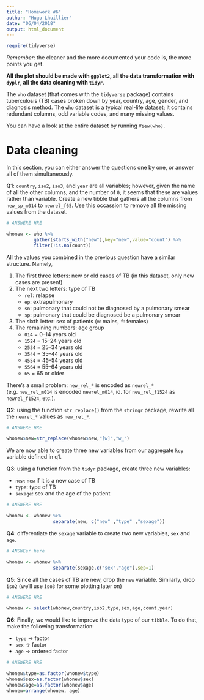 ```yaml
---
title: "Homework #6"
author: "Hugo Lhuillier"
date: "06/04/2018"
output: html_document
---
```


```r
require(tidyverse)
```

_Remember_: the cleaner and the more documented your code is, the more points you get.

**All the plot should be made with `ggplot2`, all the data transformation with `dyplr`, all the data cleaning with `tidyr`**.

The `who` dataset (that comes with the `tidyverse` package) contains  tuberculosis (TB) cases broken down by year, country, age, gender, and diagnosis method. The `who` dataset is a typical real-life dataset; it contains redundant columns, odd variable codes, and many missing values. 

You can have a look at the entire dataset by running `View(who)`. 

# Data cleaning

In this section, you can either answer the questions one by one, or answer all of them simultaneously. 

**Q1**: `country`, `iso2`, `iso3`, and `year` are all variables; however, given the name of all the other columns, and the number of `0`, it seems that these are values rather than variable. Create a new tibble that gathers all the columns from `new_sp_m014` to `newrel_f65`. Use this occassion to remove all the missing values from the dataset.

```r
# ANSWERE HRE

whonew <- who %>%
          gather(starts_with("new"),key="new",value="count") %>%
          filter(!is.na(count))

```

All the values you combined in the previous question have a similar structure. Namely,

1. The first three letters: new or old cases of TB (in this dataset, only new cases are present) 
1. The next two letters: type of TB
    - `rel`: relapse
    - `ep`: extrapulmonary
    - `sn`: pulmonary that could not be diagnosed by a pulmonary smear 
    - `sp`: pulmonary that could be diagnosed be a pulmonary smear 
1. The sixth letter: sex of patients (`m`: males, `f`: females)
1. The remaining numbers: age group
    - `014` = 0–14 years old
    - `1524` = 15–24 years old
    - `2534` = 25–34 years old
    - `3544` = 35–44 years old
    - `4554` = 45–54 years old
    - `5564` = 55–64 years old
    - `65` = 65 or older

There's a small problem: `new_rel_*` is encoded as `newrel_*` (e.g. `new_rel_m014` is encoded `newrel_m014`, id. for `new_rel_f1524` as `newrel_f1524`, etc.).

**Q2**: using the function `str_replace()` from the `stringr` package, rewrite all the `newrel_*` values as `new_rel_*`. 

```r
# ANSWERE HRE

whonew$new=str_replace(whonew$new,"[w]","w_")

```

We are now able to create three new variables from our aggregate `key` variable defined in q1. 

**Q3**: using a function from the `tidyr` package, create three new variables:

  - `new`: `new` if it is a new case of TB
  - `type`: type of TB
  - `sexage`: sex and the age of the patient 
    
```r
# ANSWERE HRE

whonew <- whonew %>%
                 separate(new, c("new" ,"type" ,"sexage"))

```  

**Q4**: differentiate the `sexage` variable to create two new variables, `sex` and `age`.

```r
# ANSWEer here

whonew <- whonew %>%
                 separate(sexage,c("sex","age"),sep=1)

```

**Q5**: Since all the cases of TB are new, drop the `new` variable. Similarly, drop `iso2` (we'll use `iso3` for some plotting later on)

```r
# ANSWERE HRE

whonew <- select(whonew,country,iso2,type,sex,age,count,year)

```

**Q6**: Finally, we would like to improve the data type of our `tibble`. To do that, make the following transformation:

  - `type` -> factor 
  - `sex`  -> factor 
  - `age`  -> ordered factor
    
```r
# ANSWERE HRE

whonew$type=as.factor(whonew$type)
whonew$sex=as.factor(whonew$sex)
whonew$age=as.factor(whonew$age)
whonew=arrange(whonew, age)
```


